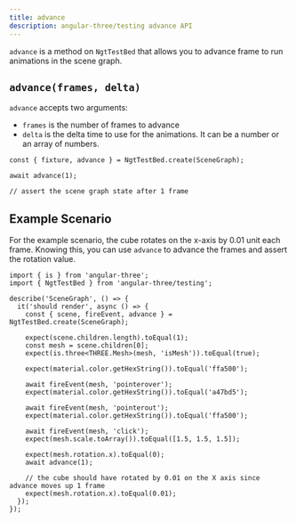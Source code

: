 ```yaml
---
title: advance
description: angular-three/testing advance API
---
```


`advance` is a method on `NgtTestBed` that allows you to advance frame to run animations in the scene graph.

## `advance(frames, delta)`

`advance` accepts two arguments:

- `frames` is the number of frames to advance
- `delta` is the delta time to use for the animations. It can be a number or an array of numbers.

```angular-ts
const { fixture, advance } = NgtTestBed.create(SceneGraph);

await advance(1);

// assert the scene graph state after 1 frame
```

## Example Scenario

For the example scenario, the cube rotates on the x-axis by 0.01 unit each frame. Knowing this, you can use `advance` to advance the frames and assert the rotation value.

```angular-ts {23-27}
import { is } from 'angular-three';
import { NgtTestBed } from 'angular-three/testing';

describe('SceneGraph', () => {
  it('should render', async () => {
    const { scene, fireEvent, advance } = NgtTestBed.create(SceneGraph);

    expect(scene.children.length).toEqual(1);
    const mesh = scene.children[0];
    expect(is.three<THREE.Mesh>(mesh, 'isMesh')).toEqual(true);

    expect(material.color.getHexString()).toEqual('ffa500');

    await fireEvent(mesh, 'pointerover');
    expect(material.color.getHexString()).toEqual('a47bd5');

    await fireEvent(mesh, 'pointerout');
    expect(material.color.getHexString()).toEqual('ffa500');

    await fireEvent(mesh, 'click');
    expect(mesh.scale.toArray()).toEqual([1.5, 1.5, 1.5]);

    expect(mesh.rotation.x).toEqual(0);
    await advance(1);

    // the cube should have rotated by 0.01 on the X axis since advance moves up 1 frame
    expect(mesh.rotation.x).toEqual(0.01);
  });
});
```
